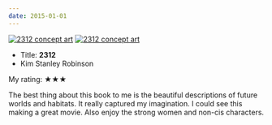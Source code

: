 ```yaml
---
date: 2015-01-01
---
```


[![2312 concept art](/reading/2312-fanart.jpg)](https://www.deviantart.com/mikerioshbg/art/Swan-s-Terrarium-420792314)
[![2312 concept art](/reading/2312.jpg)](http://www.stanleyvonmedvey.com/)

- Title: **2312**
- Kim Stanley Robinson

My rating: ★★★

The best thing about this book to me is the beautiful descriptions of future worlds and habitats. It really captured my imagination. I could see this making a great movie. Also enjoy the strong women and non-cis characters.